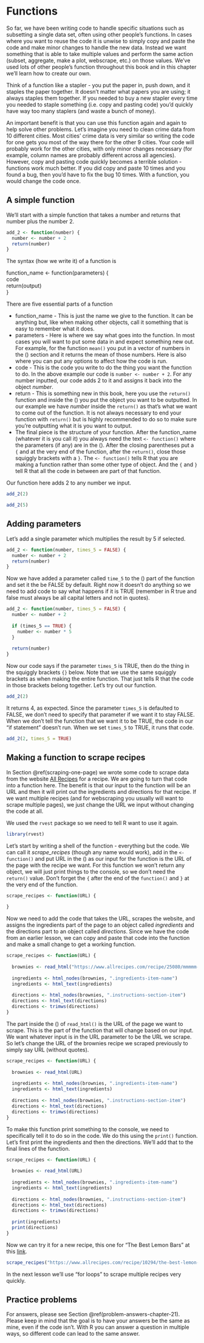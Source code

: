 # Functions

So far, we have been writing code to handle specific situations such as subsetting a single data set, often using other people's functions. In cases where you want to reuse the code it is unwise to simply copy and paste the code and make minor changes to handle the new data. Instead we want something that is able to take multiple values and perform the same action (subset, aggregate, make a plot, webscrape, etc.) on those values. We've used lots of other people's function throughout this book and in this chapter we'll learn how to create our own.

Think of a function like a stapler - you put the paper in, push down, and it staples the paper together. It doesn't matter what papers you are using; it always staples them together. If you needed to buy a new stapler every time you needed to staple something (i.e. copy and pasting code) you'd quickly have way too many staplers (and waste a bunch of money). 

An important benefit is that you can use this function again and again to help solve other problems. Let's imagine you need to clean crime data from 10 different cities. Most cities' crime data is very similar so writing the code for one gets you most of the way there for the other 9 cities. Your code will probably work for the other cities, with only minor changes necessary (for example, column names are probably different across all agencies). However, copy and pasting code quickly becomes a terrible solution - functions work much better. If you did copy and paste 10 times and you found a bug, then you'd have to fix the bug 10 times. With a function, you would change the code once. 

## A simple function

We'll start with a simple function that takes a number and returns that number plus the number 2.

```r
add_2 <- function(number) {
  number <- number + 2
  return(number)
}
```

The syntax (how we write it) of a function is

function_name <- function(parameters)
{  
code   
return(output)  
}  

There are five essential parts of a function

+ function_name  - This is just the name we give to the function. It can be anything but, like when making other objects, call it something that is easy to remember what it does.
+ parameters  - Here is where we say what goes into the function. In most cases you will want to put some data in and expect something new out. For example, for the function `mean()` you put in a vector of numbers in the () section and it returns the mean of those numbers. Here is also where you can put any options to affect how the code is run.
+ code - This is the code you write to do the thing you want the function to do. In the above example our code is `number <- number + 2`. For any number inputted, our code adds 2 to it and assigns it back into the object *number*. 
+ return - This is something new in this book, here you use the `return()` function and inside the () you put the object you want to be outputted. In our example we have *number* inside the `return()` as that's what we want to come out of the function. It is not always necessary to end your function with `return()` but is highly recommended to do so to make sure you're outputting what it is you want to output. 
+ The final piece is the structure of your function. After the function_name (whatever it is you call it) you always need the text `<- function()` where the parameters (if any) are in the (). After the closing parentheses put a `{` and at the very end of the function, after the `return()`, close those squiggly brackets with a `}`. The `<- function()` tells R that you are making a function rather than some other type of object. And the `{` and `}` tell R that all the code in between are part of that function.

Our function here adds 2 to any number we input. 

```r
add_2(2)
```

```r
add_2(5)
```

## Adding parameters 

Let's add a single parameter which multiplies the result by 5 if selected.

```r
add_2 <- function(number, times_5 = FALSE) {
  number <- number + 2
  return(number)
}
```

Now we have added a parameter called `time_5` to the () part of the function and set it the be FALSE by default. Right now it doesn't do anything so we need to add code to say what happens if it is TRUE (remember in R true and false must always be all capital letters and not in quotes).

```r
add_2 <- function(number, times_5 = FALSE) {
  number <- number + 2
  
  if (times_5 == TRUE) {
    number <- number * 5
  }
  
  return(number)
}
```

Now our code says if the parameter `times_5` is TRUE, then do the thing in the squiggly brackets `{}` below. Note that we use the same squiggly brackets as when making the entire function. That just tells R that the code in those brackets belong together. Let's try out our function.

```r
add_2(2)
```

It returns 4, as expected. Since the parameter `times_5` is defaulted to FALSE, we don't need to specify that parameter if we want it to stay FALSE. When we don't tell the function that we want it to be TRUE, the code in our "if statement" doesn't run. When we set `times_5` to TRUE, it runs that code. 

```r
add_2(2, times_5 = TRUE)
```

## Making a function to scrape recipes {#recipes-function}

In Section \@ref(scraping-one-page) we wrote some code to scrape data from the website [All Recipes](https://www.allrecipes.com/) for a recipe. We are going to turn that code into a function here. The benefit is that our input to the function will be an URL and then it will print out the ingredients and directions for that recipe. If we want multiple recipes (and for webscraping you usually will want to scrape multiple pages), we just change the URL we input without changing the code at all.

We used the `rvest` package so we need to tell R want to use it again.

```r
library(rvest)
```

Let's start by writing a shell of the function - everything but the code. We can call it *scrape_recipes* (though any name would work), add in the `<- function()` and put URL in the () as our input for the function is the URL of the page with the recipe we want. For this function we won't return any object, we will just print things to the console, so we don't need the `return()` value. Don't forget the `{` after the end of the `function()` and `}` at the very end of the function. 

```r
scrape_recipes <- function(URL) {
  
}
```

Now we need to add the code that takes the URL, scrapes the website, and assigns the ingredients part of the page to an object called *ingredients* and the directions part to an object called *directions*. Since we have the code from an earlier lesson, we can copy and paste that code into the function and make a small change to get a working function.

```r
scrape_recipes <- function(URL) {
  
  brownies <- read_html("https://www.allrecipes.com/recipe/25080/mmmmm-brownies/")
  
  ingredients <- html_nodes(brownies, ".ingredients-item-name")
  ingredients <- html_text(ingredients)
  
  directions <- html_nodes(brownies, ".instructions-section-item")
  directions <- html_text(directions)
  directions <- trimws(directions)
}
```

The part inside the () of `read_html()` is the URL of the page we want to scrape. This is the part of the function that will change based on our input. We want whatever input is in the URL parameter to be the URL we scrape. So let's change the URL of the brownies recipe we scraped previously to simply say URL (without quotes). 

```r
scrape_recipes <- function(URL) {
  
  brownies <- read_html(URL)
  
  ingredients <- html_nodes(brownies, ".ingredients-item-name")
  ingredients <- html_text(ingredients)
  
  directions <- html_nodes(brownies, ".instructions-section-item")
  directions <- html_text(directions)
  directions <- trimws(directions)
}
```

To make this function print something to the console, we need to specifically tell it to do so in the code. We do this using the `print()` function. Let's first print the ingredients and then the directions. We'll add that to the final lines of the function.

```r
scrape_recipes <- function(URL) {
  
  brownies <- read_html(URL)
  
  ingredients <- html_nodes(brownies, ".ingredients-item-name")
  ingredients <- html_text(ingredients)
  
  directions <- html_nodes(brownies, ".instructions-section-item")
  directions <- html_text(directions)
  directions <- trimws(directions)
  
  print(ingredients)
  print(directions)
}
```

Now we can try it for a new recipe, this one for "The Best Lemon Bars" at this [link](https://www.allrecipes.com/recipe/10294/the-best-lemon-bars/). 

```r
scrape_recipes("https://www.allrecipes.com/recipe/10294/the-best-lemon-bars/")
```

In the next lesson we'll use "for loops" to scrape multiple recipes very quickly. 

## Practice problems

For answers, please see Section \@ref(problem-answers-chapter-21). Please keep in mind that the goal is to have your answers be the same as mine, even if the code isn't. With R you can answer a question in multiple ways, so different code can lead to the same answer.
